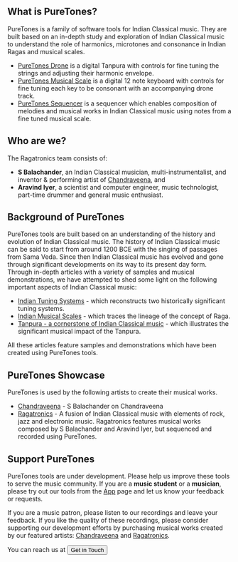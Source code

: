 

## What is PureTones?

PureTones is a family of software tools for Indian Classical music. They are built based on an in-depth study and exploration of Indian Classical music to understand the role of harmonics, microtones and consonance in Indian Ragas and musical scales.

-   [PureTones Drone](/app/) is a digital Tanpura with controls for fine tuning the strings and adjusting their harmonic envelope.
-   [PureTones Musical Scale](/app/) is a digital 12 note keyboard with controls for fine tuning each key to be consonant with an accompanying drone track.
-   [PureTones Sequencer](/app/) is a sequencer which enables composition of melodies and musical works in Indian Classical music using notes from a fine tuned musical scale.

## Who are we?

The Ragatronics team consists of:

-   **S Balachander**, an Indian Classical musician, multi-instrumentalist, and inventor & performing artist of [Chandraveena](https://www.chandraveena.com/), and
-   **Aravind Iyer**, a scientist and computer engineer, music technologist, part-time drummer and general music enthusiast.

## Background of PureTones

PureTones tools are built based on an understanding of the history and evolution of Indian Classical music. The history of Indian Classical music can be said to start from around 1200 BCE with the singing of passages from Sama Veda. Since then Indian Classical music has evolved and gone through significant developments on its way to its present day form. Through in-depth articles with a variety of samples and musical demonstrations, we have attempted to shed some light on the following important aspects of Indian Classical music:

-   [Indian Tuning Systems](/tuningsystems/) - which reconstructs two historically significant tuning systems.
-   [Indian Musical Scales](/musicalscales/) - which traces the lineage of the concept of Raga.
-   [Tanpura - a cornerstone of Indian Classical music](/tanpuraworking/) - which illustrates the significant musical impact of the Tanpura.

All these articles feature samples and demonstrations which have been created using PureTones tools.

## PureTones Showcase

PureTones is used by the following artists to create their musical works.

- [Chandraveena](https://www.chandraveena.com) - S Balachander on Chandraveena
- [Ragatronics](https://ragatronics.sadharani.com) - A fusion of Indian Classical music with elements of rock, jazz and electronic music. Ragatronics features musical works composed by S Balachander and Aravind Iyer, but sequenced and recorded using PureTones.

## Support PureTones

PureTones tools are under development. Please help us improve these tools to serve the music community. If you are a **music student** or a **musician**, please try out our tools from the [App](/app/) page and let us know your feedback or requests.

If you are a music patron, please listen to our recordings and leave your feedback. If you like the quality of these recordings, please consider supporting our development efforts by purchasing musical works created by our featured artists: [Chandraveena](https://chandraveena.bandcamp.com/) and [Ragatronics](https://ragatronics.bandcamp.com).

<Notice>
You can reach us at <a mailto="puretones@sadharani.com"><Button>Get in Touch</Button></a>
</Notice>